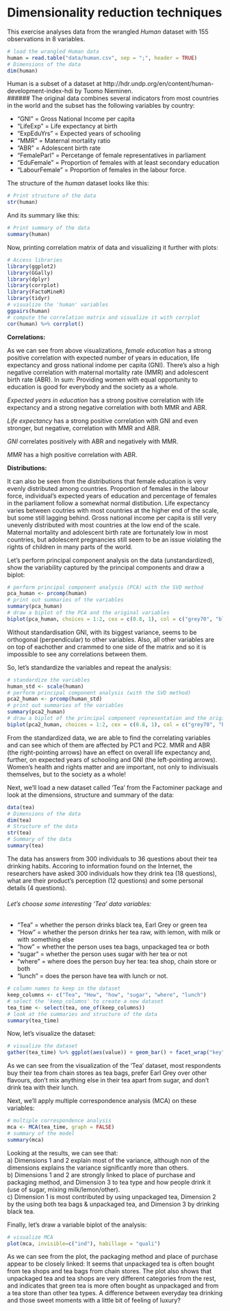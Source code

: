 # Dimensionality reduction techniques  

This exercise analyses data from the wrangled *Human* dataset with 155 observations in 8 variables.  

```r
# load the wrangled Human data
human = read.table("data/human.csv", sep = ";", header = TRUE)
# Dimensions of the data
dim(human)
```

Human is a subset of a dataset at http://hdr.undp.org/en/content/human-development-index-hdi by Tuomo Nieminen.  
###### The original data combines several indicators from most countries in the world and the subset has the following variables by country:  

* "GNI" = Gross National Income per capita
* "LifeExp" = Life expectancy at birth
* "ExpEduYrs" = Expected years of schooling 
* "MMR" = Maternal mortality ratio
* "ABR" = Adolescent birth rate
* "FemaleParl" = Percetange of female representatives in parliament
* "EduFemale" = Proportion of females with at least secondary education
* "LabourFemale" = Proportion of females in the labour force.

The structure of the *human* dataset looks like this:  

```r
# Print structure of the data
str(human)
```

And its summary like this:  

```r
# Print summary of the data
summary(human)
```

Now, printing correlation matrix of data and visualizing it further with plots:  

```r
# Access libraries
library(ggplot2)
library(GGally)
library(dplyr)
library(corrplot)
library(FactoMineR)
library(tidyr)
# visualize the 'human' variables
ggpairs(human)
# compute the correlation matrix and visualize it with corrplot
cor(human) %>% corrplot()
```
  
**Correlations:**  
  
As we can see from above visualizations, *female education* has a strong positive correlation with expected number of years in education, life expectancy and gross national indome per capita (GNI). There's also a high negative correlation with maternal mortality rate (MMR) and adolescent birth rate (ABR). In sum: Providing women with equal opportunity to education is good for everybody and the society as a whole.  
  
*Expected years in education* has a strong positive correlation with life expectancy and a strong negative correlation with both MMR and ABR.  

*Life expectancy* has a strong positive correlation with GNI and even stronger, but negative, correlation with MMR and ABR.  
  
*GNI* correlates positively with ABR and negatively with MMR.  
  
*MMR* has a high positive correlation with ABR.  

**Distributions:**  
  
It can also be seen from the distributions that female education is very evenly distributed among countries. Proportion of females in the labour force, individual's expected years of education and percentage of females in the parliament follow a somewhat normal distibution. Life expectancy varies between coutries with most countries at the higher end of the scale, but some still lagging behind. Gross national income per capita is still very unevenly distributed with most countries at the low end of the scale. Maternal mortality and adolescent birth rate are fortunately low in most countries, but adolescent pregnancies still seem to be an issue violating the rights of children in many parts of the world.  

Let's perform principal component analysis on the data (unstandardized), show the variability captured by the principal components and draw a biplot:  

```r
# perform principal component analysis (PCA) with the SVD method
pca_human <- prcomp(human)
# print out summaries of the variables
summary(pca_human)
# draw a biplot of the PCA and the original variables
biplot(pca_human, choices = 1:2, cex = c(0.8, 1), col = c("grey70", "blue"))
```

Without standardisation GNI, with its biggest variance, seems to be orthogonal (perpendicular) to other variables. Also, all other variables are on top of eachother and crammed to one side of the matrix and so it is impossible to see any correlations between them.  

So, let's standardize the variables and repeat the analysis:  

```r
# standardize the variables
human_std <- scale(human)
# perform principal component analysis (with the SVD method)
pca2_human <- prcomp(human_std)
# print out summaries of the variables
summary(pca2_human)
# draw a biplot of the principal component representation and the original variables
biplot(pca2_human, choices = 1:2, cex = c(0.8, 1), col = c("grey70", "blue"))

```

From the standardized data, we are able to find the correlating variables and can see which of them are affected by PC1 and PC2. MMR and ABR (the right-pointing arrows) have an effect on overall life expectancy and, further, on expected years of schooling and GNI (the left-pointing arrows). Women's health and rights matter and are important, not only to indivisuals themselves, but to the society as a whole!  

Next, we'll load a new dataset called 'Tea' from the Factominer package and look at the dimensions, structure and summary of the data:  

```r
data(tea)
# Dimensions of the data
dim(tea)
# Structure of the data
str(tea)
# Summary of the data
summary(tea)
```

The data has answers from 300 individuals to 36 questions about their tea drinking habits. Accoring to information found on the Internet, the researchers have asked 300 individuals how they drink tea (18 questions), what are their product's perception (12 questions) and some personal details (4 questions).  

###### Let's choose some interesting 'Tea' data variables:  
* "Tea" = whether the person drinks black tea, Earl Grey or green tea  
* "How" = whether the person drinks her tea raw, with lemon, with milk or with something else  
* "how" = whether the person uses tea bags, unpackaged tea or both  
* "sugar" = whether the person uses sugar with her tea or not  
* "where" = where does the person buy her tea: tea shop, chain store or both  
* "lunch" = does the person have tea with lunch or not.  

```r
# column names to keep in the dataset
keep_columns <- c("Tea", "How", "how", "sugar", "where", "lunch")
# select the 'keep_columns' to create a new dataset
tea_time <- select(tea, one_of(keep_columns))
# look at the summaries and structure of the data
summary(tea_time)
```

Now, let's visualize the dataset:  

```r
# visualize the dataset
gather(tea_time) %>% ggplot(aes(value)) + geom_bar() + facet_wrap("key", scales = "free") + theme(axis.text.x = element_text(angle = 45, hjust = 1, size = 8))
```

As we can see from the visualization of the 'Tea' dataset, most respondents buy their tea from chain stores as tea bags, prefer Earl Grey over other flavours, don't mix anything else in their tea apart from sugar, and don't drink tea with their lunch.  

Next, we'll apply multiple correspondence analysis (MCA) on these variables:  

```r
# multiple correspondence analysis
mca <- MCA(tea_time, graph = FALSE)
# summary of the model
summary(mca)
``` 

Looking at the results, we can see that:  
a) Dimensions 1 and 2 explain most of the variance, although non of the dimensions explains the variance significantly more than others.  
b) Dimensions 1 and 2 are strongly linked to place of purchase and packaging method, and Dimension 3 to tea type and how people drink it (use of sugar, mixing milk/lemon/other).  
c) Dimension 1 is most contributed by using unpackaged tea, Dimension 2 by the using both tea bags & unpackaged tea, and Dimension 3 by drinking black tea.  

Finally, let's draw a variable biplot of the analysis:  

```r
# visualize MCA
plot(mca, invisible=c("ind"), habillage = "quali")

```

As we can see from the plot, the packaging method and place of purchase appear to be closely linked: It seems that unpackaged tea is often bought from tea shops and tea bags from chain stores. The plot also shows that unpackaged tea and tea shops are very different categories from the rest, and indicates that green tea is more often bought as unpackaged and from a tea store than other tea types. A difference between everyday tea drinking and those sweet moments with a little bit of feeling of luxury?  

